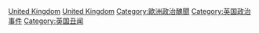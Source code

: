 [[Category:各国政治丑闻|United Kingdom]]
[[Category:歐洲政治醜聞|United Kingdom]]
[[Category:歐洲政治醜聞|Category:歐洲政治醜聞]]
[[Category:英国政治事件|Category:英国政治事件]]
[[Category:英国丑闻|Category:英国丑闻]]
